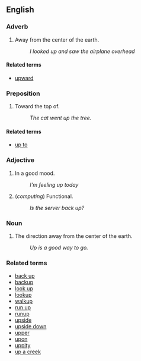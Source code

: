 == English ==

=== Adverb ===

# Away from the center of the earth.
#: ''I looked up and saw the airplane overhead''

====Related terms====

*[[upward]]

=== Preposition ===

# Toward the top of.
#: ''The cat went up the tree.''

====Related terms====

*[[up to]]

=== Adjective ===

# In a good mood.
#: ''I'm feeling up today''
# (''computing'') Functional.
#: ''Is the server back up?''

=== Noun ===

# The direction away from the center of the earth.
#: ''Up is a good way to go.''

===Related terms===

*[[back up]]
*[[backup]]
*[[look up]]
*[[lookup]]
*[[walkup]]
*[[run up]]
*[[runup]]
*[[upside]]
*[[upside down]]
*[[upper]]
*[[upon]]
*[[uppity]]
*[[up a creek]]